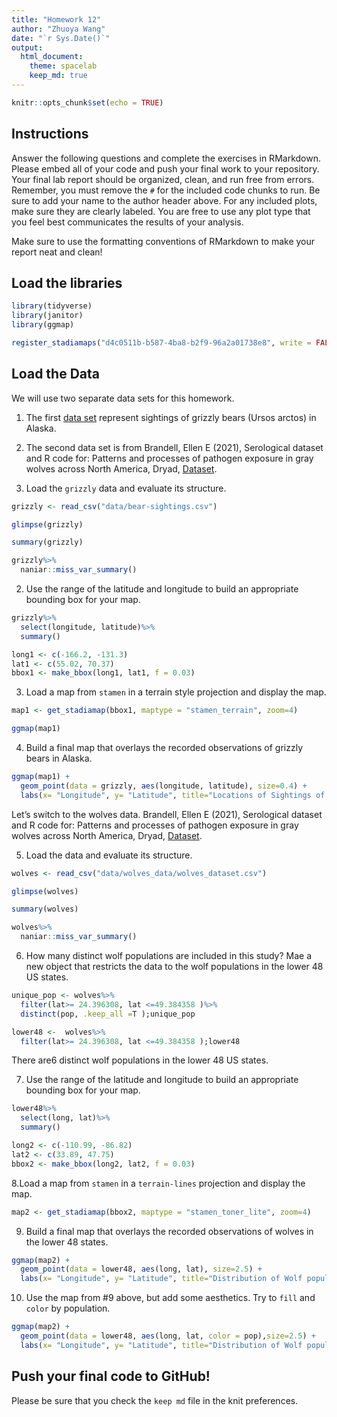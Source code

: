 ```yaml
---
title: "Homework 12"
author: "Zhuoya Wang"
date: "`r Sys.Date()`"
output:
  html_document: 
    theme: spacelab
    keep_md: true
---
```


```r
knitr::opts_chunk$set(echo = TRUE)
```

## Instructions
Answer the following questions and complete the exercises in RMarkdown. Please embed all of your code and push your final work to your repository. Your final lab report should be organized, clean, and run free from errors. Remember, you must remove the `#` for the included code chunks to run. Be sure to add your name to the author header above. For any included plots, make sure they are clearly labeled. You are free to use any plot type that you feel best communicates the results of your analysis.  

Make sure to use the formatting conventions of RMarkdown to make your report neat and clean!  

## Load the libraries  
```r
library(tidyverse)
library(janitor)
library(ggmap)
``` 


```r
register_stadiamaps("d4c0511b-b587-4ba8-b2f9-96a2a01738e8", write = FALSE)
```

## Load the Data
We will use two separate data sets for this homework.  

1. The first [data set](https://rcweb.dartmouth.edu/~f002d69/workshops/index_rspatial.html) represent sightings of grizzly bears (Ursos arctos) in Alaska.  

2. The second data set is from Brandell, Ellen E (2021), Serological dataset and R code for: Patterns and processes of pathogen exposure in gray wolves across North America, Dryad, [Dataset](https://doi.org/10.5061/dryad.5hqbzkh51).  

1. Load the `grizzly` data and evaluate its structure.  
```r
grizzly <- read_csv("data/bear-sightings.csv")
```

```r
glimpse(grizzly)
```

```r
summary(grizzly)
```

```r
grizzly%>%
  naniar::miss_var_summary()
```

2. Use the range of the latitude and longitude to build an appropriate bounding box for your map. 
```r
grizzly%>%
  select(longitude, latitude)%>%
  summary()
```

```r
long1 <- c(-166.2, -131.3)
lat1 <- c(55.02, 70.37)
bbox1 <- make_bbox(long1, lat1, f = 0.03)
```



3. Load a map from `stamen` in a terrain style projection and display the map.  
```r
map1 <- get_stadiamap(bbox1, maptype = "stamen_terrain", zoom=4)
```


```r
ggmap(map1)
```

4. Build a final map that overlays the recorded observations of grizzly bears in Alaska.  
```r
ggmap(map1) + 
  geom_point(data = grizzly, aes(longitude, latitude), size=0.4) +
  labs(x= "Longitude", y= "Latitude", title="Locations of Sightings of grizzly bears")
```

Let's switch to the wolves data. Brandell, Ellen E (2021), Serological dataset and R code for: Patterns and processes of pathogen exposure in gray wolves across North America, Dryad, [Dataset](https://doi.org/10.5061/dryad.5hqbzkh51).  

5. Load the data and evaluate its structure.  
```r
wolves <- read_csv("data/wolves_data/wolves_dataset.csv")
```

```r
glimpse(wolves)
```

```r
summary(wolves)
```

```r
wolves%>%
  naniar::miss_var_summary()
```



6. How many distinct wolf populations are included in this study? Mae a new object that restricts the data to the wolf populations in the lower 48 US states.  
```r
unique_pop <- wolves%>%
  filter(lat>= 24.396308, lat <=49.384358 )%>%
  distinct(pop, .keep_all =T );unique_pop

lower48 <-  wolves%>%
  filter(lat>= 24.396308, lat <=49.384358 );lower48

```
There are6 distinct wolf populations in the lower 48 US states. 


7. Use the range of the latitude and longitude to build an appropriate bounding box for your map. 

```r
lower48%>%
  select(long, lat)%>%
  summary()
```

```r
long2 <- c(-110.99, -86.82)
lat2 <- c(33.89, 47.75)
bbox2 <- make_bbox(long2, lat2, f = 0.03)
```


8.Load a map from `stamen` in a `terrain-lines` projection and display the map.  
```r
map2 <- get_stadiamap(bbox2, maptype = "stamen_toner_lite", zoom=4)
```

9. Build a final map that overlays the recorded observations of wolves in the lower 48 states.  

```r
ggmap(map2) + 
  geom_point(data = lower48, aes(long, lat), size=2.5) +
  labs(x= "Longitude", y= "Latitude", title="Distribution of Wolf population in Lower 48 States")
```


10. Use the map from #9 above, but add some aesthetics. Try to `fill` and `color` by population.  

```r
ggmap(map2) + 
  geom_point(data = lower48, aes(long, lat, color = pop),size=2.5) +
  labs(x= "Longitude", y= "Latitude", title="Distribution of Wolf population in Lower 48 States")
```

## Push your final code to GitHub!
Please be sure that you check the `keep md` file in the knit preferences. 